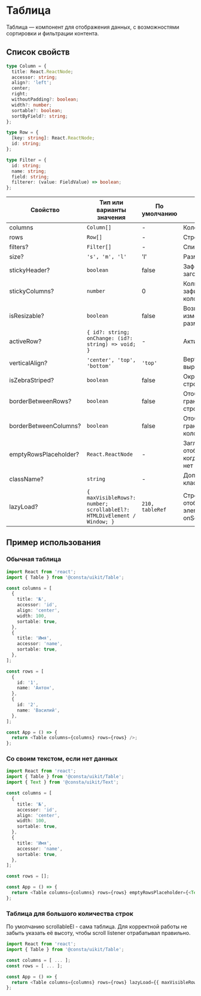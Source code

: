
# Таблица

Таблица — компонент для отображения данных, с возможностями сортировки и фильтрации контента.

## Список свойств

```ts
type Column = {
  title: React.ReactNode;
  accessor: string;
  align?: 'left';
  center;
  right;
  withoutPadding?: boolean;
  width?: number;
  sortable?: boolean;
  sortByField?: string;
};

type Row = {
  [key: string]: React.ReactNode;
  id: string;
};

type Filter = {
  id: string;
  name: string;
  field: string;
  filterer: (value: FieldValue) => boolean;
};
```

| Свойство              | Тип или варианты значения                                             | По умолчанию   | Описание                                           |
| --------------------- | --------------------------------------------------------------------- | -------------- | -------------------------------------------------- |
| columns               | `Column[]`                                                            | -              | Колонки таблицы                                    |
| rows                  | `Row[]`                                                               | -              | Строки таблицы                                     |
| filters?              | `Filter[]`                                                            | -              | Список фильтров                                    |
| size?                 | `'s', 'm', 'l'`                                                       | 'l'            | Размер таблицы                                     |
| stickyHeader?         | `boolean`                                                             | false          | Зафиксированный заголовок                          |
| stickyColumns?        | `number`                                                              | 0              | Количество зафиксированных колонок                 |
| isResizable?          | `boolean`                                                             | false          | Возможность изменения размера колонок              |
| activeRow?            | `{ id?: string; onChange: (id?: string) => void; }`                   | -              | Активная строка                                    |
| verticalAlign?        | `'center', 'top', 'bottom'`                                           | `'top'`        | Вертикальное выравнивание                          |
| isZebraStriped?       | `boolean`                                                             | false          | Окрашивание строк зеброй                           |
| borderBetweenRows?    | `boolean`                                                             | false          | Отображение границ между строками                  |
| borderBetweenColumns? | `boolean`                                                             | false          | Отображение границ между колонками                 |
| emptyRowsPlaceholder? | `React.ReactNode`                                                     | -              | Заглушка, отображается, когда в таблице нет данных |
| className?            | `string`                                                              | -              | Дополнительный класс                               |
| lazyLoad?             | `{ maxVisibleRows?: number; scrollableEl?: HTMLDivElement / Window; }`| `210, tableRef`| Строки для отображения + элемент с onScroll listener|

## Пример использования

### Обычная таблица

```ts
import React from 'react';
import { Table } from '@consta/uikit/Table';

const columns = [
  {
    title: '№',
    accessor: 'id',
    align: 'center',
    width: 100,
    sortable: true,
  },
  {
    title: 'Имя',
    accessor: 'name',
    sortable: true,
  },
];

const rows = [
  {
    id: '1',
    name: 'Антон',
  },
  {
    id: '2',
    name: 'Василий',
  },
];

const App = () => {
  return <Table columns={columns} rows={rows} />;
};
```

### Со своим текстом, если нет данных

```ts
import React from 'react';
import { Table } from '@consta/uikit/Table';
import { Text } from '@consta/uikit/Text';

const columns = [
  {
    title: '№',
    accessor: 'id',
    align: 'center',
    width: 100,
    sortable: true,
  },
  {
    title: 'Имя',
    accessor: 'name',
    sortable: true,
  },
];

const rows = [];

const App = () => {
  return <Table columns={columns} rows={rows} emptyRowsPlaceholder={<Text>Пусто</Text>} />;
};
```

### Таблица для большого количества строк

По умолчанию scrollableEl - сама таблица. Для корректной работы не забыть указать её высоту, чтобы scroll listener отрабатывал правильно.

```ts
import React from 'react';
import { Table } from '@consta/uikit/Table';

const columns = [ ... ];
const rows = [ ... ];

const App = () => {
  return <Table columns={columns} rows={rows} lazyLoad={{ maxVisibleRows: 300, scrollableEl: window }}/>;
};
```
